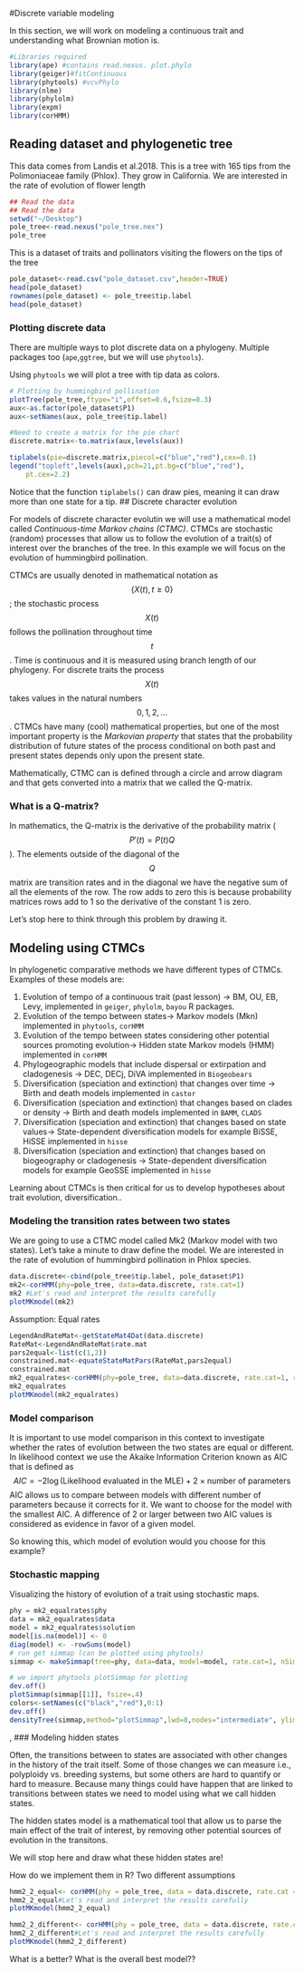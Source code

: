 #Discrete variable modeling

In this section, we will work on modeling a continuous trait and understanding what Brownian motion is.
```r
#Libraries required
library(ape) #contains read.nexus. plot.phylo
library(geiger)#fitContinuous
library(phytools) #vcvPhylo
library(nlme)
library(phylolm)
library(expm)
library(corHMM)
```

## Reading dataset and phylogenetic tree
This data comes from Landis et al.2018. This is a tree with 165 tips from the Polimoniaceae family (Phlox). They grow in California.  We are interested in the rate of evolution of flower length

```r
## Read the data
## Read the data
setwd("~/Desktop")
pole_tree<-read.nexus("pole_tree.nex")
pole_tree
```

This is a dataset of traits and pollinators visiting the flowers on the tips of the tree

```r
pole_dataset<-read.csv("pole_dataset.csv",header=TRUE)
head(pole_dataset)
rownames(pole_dataset) <- pole_tree$tip.label 
head(pole_dataset)
```


### Plotting discrete data
There are multiple ways to plot discrete data on a phylogeny. Multiple packages too (``ape``,``ggtree``, but we will use ``phytools``).


Using ``phytools`` we will plot a tree with tip data as colors.
```r
# Plotting by hummingbird pollination
plotTree(pole_tree,ftype="i",offset=0.6,fsize=0.3)
aux<-as.factor(pole_dataset$P1)
aux<-setNames(aux, pole_tree$tip.label)

#Need to create a matrix for the pie chart
discrete.matrix<-to.matrix(aux,levels(aux))

tiplabels(pie=discrete.matrix,piecol=c("blue","red"),cex=0.1)
legend("topleft",levels(aux),pch=21,pt.bg=c("blue","red"),
    pt.cex=2.2)
```

Notice that the function ``tiplabels()`` can draw pies, meaning it can draw more than one state for a tip.
## Discrete character evolution

For models of discrete character evolutin we will use a mathematical model called *Continuous-time Markov chains (CTMC)*. CTMCs are stochastic (random) processes that allow us to follow the evolution of a trait(s) of interest over the branches of the tree. In this example we will focus on the evolution of hummingbird pollination.

CTMCs are usually denoted in mathematical notation as $$\{X(t), t\geq 0 \}$$; the stochastic process $$X(t)$$ follows the pollination throughout time $$t$$. Time is continuous and it is measured using branch length of our phylogeny. For discrete traits the process $$X(t)$$ takes values  in the natural numbers $$0,1,2,...$$.  CTMCs have many (cool) mathematical properties, but one of the most important  property is the *Markovian property* that states that  the probability distribution of future states of the process conditional on both past and present states depends only upon the present state.


Mathematically, CTMC can is defined through a circle and arrow diagram and that gets converted into a matrix that we called the Q-matrix.


### What is a Q-matrix?
In mathematics, the Q-matrix is the derivative of the probability matrix ($$P'(t)=P(t)Q$$). The  elements outside of the diagonal of the $$Q$$ matrix are transition rates and in the diagonal we have the negative sum of all the elements of the row. The row adds to zero this is because probability matrices rows add to 1 so the derivative of the constant 1 is zero.

Let's stop here to think through this problem by drawing it. 


## Modeling using CTMCs
In phylogenetic comparative methods we have different types of CTMCs. Examples of these models are:

1. Evolution of tempo of a continuous trait (past lesson) -> BM, OU, EB, Levy, implemented in ``geiger``, ``phylolm``, ``bayou`` R packages.
2. Evolution of the tempo between states-> Markov models (Mkn) implemented in ``phytools``, ``corHMM``
3. Evolution of the tempo between states considering other potential sources promoting evolution-> Hidden state Markov models (HMM) implemented in ``corHMM``
4. Phylogeographic models that include dispersal or extirpation and cladogenesis -> DEC, DECj, DiVA implemented in ``Biogeobears``
5. Diversification (speciation and extinction) that changes over time -> Birth and death models implemented in ``castor``
6. Diversification (speciation and extinction) that changes based on clades or density -> Birth and death models implemented in ``BAMM``, ``CLADS``
7. Diversification (speciation and extinction) that changes based on state values-> State-dependent diversification models for example BiSSE, HiSSE implemented in ``hisse``
8. Diversification (speciation and extinction) that changes based on biogeography or cladogenesis -> State-dependent diversification models for example GeoSSE implemented in ``hisse``

Learning about CTMCs is then critical for us to develop hypotheses about trait evolution, diversification..

### Modeling the transition rates between two states

We are going to use a CTMC model called Mk2 (Markov model with two states). Let's take a minute to draw define the model. We are interested in the rate of evolution of hummingbird pollination in Phlox species.

```r
data.discrete<-cbind(pole_tree$tip.label, pole_dataset$P1)
mk2<-corHMM(phy=pole_tree, data=data.discrete, rate.cat=1)
mk2 #Let's read and interpret the results carefully
plotMKmodel(mk2)
```

Assumption: Equal rates

```r
LegendAndRateMat<-getStateMat4Dat(data.discrete)
RateMat<-LegendAndRateMat$rate.mat
pars2equal<-list(c(1,2))
constrained.mat<-equateStateMatPars(RateMat,pars2equal)
constrained.mat
mk2_equalrates<-corHMM(phy=pole_tree, data=data.discrete, rate.cat=1, rate.mat=constrained.mat)
mk2_equalrates
plotMKmodel(mk2_equalrates)
```

### Model comparison 

It is important to use model comparison in this context to investigate whether the rates of evolution between the two states are equal or different. In likelihood context we use the Akaike Information Criterion known as AIC that is defined as
$$AIC= -2 \log(\textrm{Likelihood evaluated in the MLE)}+ 2\times \textrm{number of parameters}$$
AIC allows us to compare between models with different number of parameters because it corrects for it. We want to choose for the model with the smallest AIC. A difference of 2 or larger between two AIC values is considered as evidence in favor of a given model.


So knowing this, which model of evolution would you choose for this example?

### Stochastic mapping
Visualizing the history of evolution of a trait using stochastic maps. 

```r
phy = mk2_equalrates$phy
data = mk2_equalrates$data
model = mk2_equalrates$solution
model[is.na(model)] <- 0
diag(model) <- -rowSums(model)
# run get simmap (can be plotted using phytools)
simmap <- makeSimmap(tree=phy, data=data, model=model, rate.cat=1, nSim=10, nCores=1)

# we import phytools plotSimmap for plotting
dev.off()
plotSimmap(simmap[[1]], fsize=.4)
colors<-setNames(c("black","red"),0:1)
dev.off()
densityTree(simmap,method="plotSimmap",lwd=8,nodes="intermediate", ylim=c(1,170),colors=colors, compute.consensus=FALSE, fsize=0.2, show.axis=FALSE, fix.depth=TRUE)
```
,
### Modeling hidden states

Often, the transitions between to states are associated with other changes in the history of the trait itself. Some of those changes we can measure i.e., polyploidy vs. breeding systems, but some others are hard to quantify or hard to measure. Because many things could have happen that are linked to transitions between states we need to model using what we call hidden states. 

The hidden states model is a mathematical tool that allow us to parse the main effect of the trait of interest, by removing other potential sources of evolution in the transitons.


We will stop here and draw what these hidden states are!


How do we implement them in R?
Two different assumptions
```r
hmm2_2_equal<- corHMM(phy = pole_tree, data = data.discrete, rate.cat = 2, model = "SYM", get.tip.states = TRUE)
hmm2_2_equal#Let's read and interpret the results carefully
plotMKmodel(hmm2_2_equal)

hmm2_2_different<- corHMM(phy = pole_tree, data = data.discrete, rate.cat = 2, model = "ARD", get.tip.states = TRUE)
hmm2_2_different#Let's read and interpret the results carefully
plotMKmodel(hmm2_2_different)

```

What is a better? What is the overall best model??
